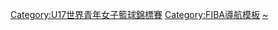 {{navbox
|name  = U17世界青年女子籃球錦標賽
|title = [[U17世界青年女子籃球錦標賽]]
| listclass = hlist
| state = {{{state|autocollapse}}}
| basestyle= background:#FFA500;
|list1 = 
* [[2010年U17世界青年女子籃球錦標賽|2010 羅德茲/土魯斯]]
* [[2012年U17世界青年女子籃球錦標賽|2012 鹿特丹]]
* [[2014年U17世界青年女子籃球錦標賽|2014 克拉托維 / 皮爾森]]
* [[2016年U17世界青年女子籃球錦標賽|2016 萨拉戈萨]]
* [[2018年U17世界青年女子籃球錦標賽|2018 白俄罗斯]]
* ''[[2020年U17世界青年女子籃球錦標賽|2020 罗马尼亚]]''
}}<includeonly>[[Category:U17世界青年女子籃球錦標賽]]</includeonly><noinclude>
{{collapsible option}}
[[Category:FIBA導航模板]]
[[Category:U17世界青年女子籃球錦標賽|~]]
</noinclude>